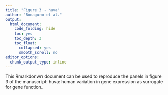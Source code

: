 ```yaml
---
title: "Figure 3 - huva"
author: "Bonaguro et al."
output: 
  html_document:
    code_folding: hide
    toc: yes
    toc_depth: 3
    toc_float:
      collapsed: yes
      smooth_scroll: no
editor_options: 
  chunk_output_type: inline
---
```


This Rmarkdonwn document can be used to reproduce the panels in figure 3 of the manuscript: huva: human variation in gene expression as surrogate for gene function.